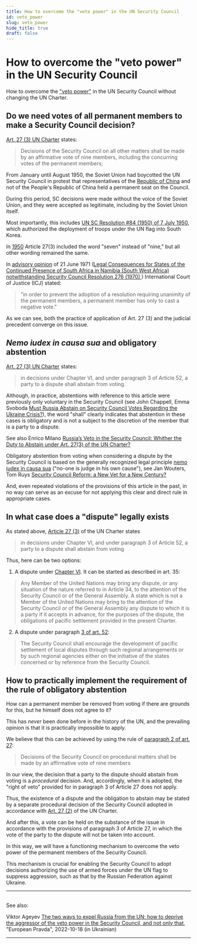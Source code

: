 ```yaml
---
title: How to overcome the "veto power" in the UN Security Council
id: veto_power
slug: veto_power
hide_title: true
draft: false 
---
```



# How to overcome the "veto power" in the UN Security Council 

How to overcome the ["veto power"](https://en.wikipedia.org/wiki/United_Nations_Security_Council_veto_power) in the UN Security Council without changing the UN Charter.

## Do we need votes of all permanent members to make a Security Council decision?

[Art. 27 (3) UN Charter](https://www.un.org/en/about-us/un-charter/chapter-5) states:
> Decisions of the Security Council on all other matters shall be made by an affirmative vote of nine members, including the concurring votes of the permanent members;

From January until August 1950, the Soviet Union had boycotted the UN Security Council in protest that representatives of the [Republic of China](https://en.wikipedia.org/wiki/Taiwan) and not of the People's Republic of China held a permanent seat on the Council.

During this period, SC decisions were made without the voice of the Soviet Union, and they were accepted as legitimate, including by the Soviet Union itself.

Most importantly, this includes [UN SC Resolution #84 (1950) of 7 July 1950](https://en.wikipedia.org/wiki/United_Nations_Security_Council_Resolution_84), which authorized the deployment of troops under the UN flag into South Korea.

In [1950](https://treaties.un.org/doc/publication/ctc/uncharter.pdf) Article 27(3) included the word "seven" instead of "nine," but all other wording remained the same.

In [advisory opinion](https://www.icj-cij.org/public/files/case-related/53/053-19710621-ADV-01-00-EN.pdf) of 21 June 1971 ([Legal Consequences for States of the Continued Presence of South Africa in Namibia (South West Africa) notwithstanding Security Council Resolution 276 (1970) ](https://www.icj-cij.org/en/case/53)) International Court of Justice (ICJ) stated:

> "in order to prevent the adoption of a resolution requiring unanimity of the permanent members, a permanent member has only to cast a negative vote."

As we can see, both the practice of application of Art. 27 (3) and the judicial precedent converge on this issue.

## *Nemo iudex in causa sua* and obligatory abstention

[Art. 27 (3) UN Charter](https://www.un.org/en/about-us/un-charter/chapter-5) states:
>  in decisions under Chapter VI, and under paragraph 3 of Article 52, a party to a dispute shall abstain from voting.

Although, in practice, abstentions with reference to this article were previously only voluntary in the Security Council (see John Chappell, Emma Svoboda [Must Russia Abstain on Security Council Votes Regarding the Ukraine Crisis?](https://www.lawfareblog.com/must-russia-abstain-security-council-votes-regarding-ukraine-crisis)), the word "shall" clearly indicates that abstention in these cases is obligatory and is not a subject to the discretion of the member that is a party to a dispute.

See also Enrico Milano [Russia’s Veto in the Security Council: Whither the Duty to Abstain under Art. 27(3) of the UN Charter?](https://www.zaoerv.de/75_2015/75_2015_1_a_215_232.pdf)

Obligatory abstention from voting when considering a dispute by the Security Council is based on the generally recognized legal principle [nemo iudex in causa sua](https://en.wikipedia.org/wiki/Nemo_iudex_in_causa_sua) ("no-one is judge in his own cause"), see Jan Wouters, Tom Ruys [Security Council Reform: a New Vet for a New Century?](https://aei.pitt.edu/8980/1/ep9.pdf#page=16)

And, even repeated violations of the provisions of this article in the past, in no way can serve as an excuse for not applying this clear and direct rule in appropriate cases.

## In what case does a "dispute" legally exists 

As stated above, [Article 27 (3)](https://www.un.org/en/about-us/un-charter/chapter-5) of the UN Charter states 

>  in decisions under Chapter VI, and under paragraph 3 of Article 52, a party to a dispute shall abstain from voting 

Thus, here can be two options: 

1) A dispute under [Chapter VI](https://www.un.org/en/about-us/un-charter/chapter-6). It can be started as described in art. 35: 
> Any Member of the United Nations may bring any dispute, or any situation of the nature referred to in Article 34, to the attention of the Security Council or of the General Assembly.
> A state which is not a Member of the United Nations may bring to the attention of the Security Council or of the General Assembly any dispute to which it is a party if it accepts in advance, for the purposes of the dispute, the obligations of pacific settlement provided in the present Charter.

2) A dispute under paragraph [3 of art. 52](https://www.un.org/en/about-us/un-charter/chapter-8):
> The Security Council shall encourage the development of pacific settlement of local disputes through such regional arrangements or by such regional agencies either on the initiative of the states concerned or by reference from the Security Council. 

## How to practically implement the requirement of the rule of obligatory abstention 

How can a permanent member be removed from voting if there are grounds for this, but he himself does not agree to it? 

This has *never* been done before in the history of the UN, and the prevailing opinion is that it is practically impossible to apply. 

We believe that this can be achieved by using the rule of [paragraph 2 of art. 27](https://www.un.org/en/about-us/un-charter/chapter-5): 
> Decisions of the Security Council on procedural matters shall be made by an affirmative vote of nine members 

In our view, the decision that a party to the dispute should abstain from voting is a *procedural* decision. And, accordingly, when it is adopted, the "right of veto" provided for in paragraph 3 of Article 27 does not apply.

Thus, the existence of a dispute and the obligation to abstain may be stated by a separate procedural decision of the Security Council adopted in accordance with [Art. 27 (2)](https://www.un.org/en/about-us/un-charter/chapter-5) of the UN Charter. 

And after this, a vote can be held on the substance of the issue in accordance with the provisions of paragraph 3 of Article 27, in which the vote of the party to the dispute will not be taken into account.

In this way, we will have a functioning mechanism to overcome the veto power of the permanent members of the Security Council. 

This mechanism is crucial for enabling the Security Council to adopt decisions authorizing the use of armed forces under the UN flag to suppress aggression, such as that by the Russian Federation against Ukraine. 

---
<LiteYouTubeEmbed
    id="WcPJUgz_bq4"
    title='Viktor Ageyev: How to overcome the "veto power" in the UN Security Council'
    noCookie={false}
/>
---

See also:

Viktor Ageyev [The two ways to expel Russia from the UN: how to deprive the aggressor of the veto power in the Security Council, and not only that](https://www.eurointegration.com.ua/articles/2022/10/18/7148832/), "European Pravda", 2022-10-18 (in Ukrainian)

---

